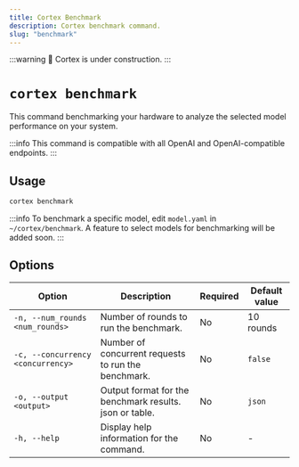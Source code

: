 ```yaml
---
title: Cortex Benchmark
description: Cortex benchmark command.
slug: "benchmark"
---
```


:::warning
🚧 Cortex is under construction.
:::

# `cortex benchmark`

This command benchmarking your hardware to analyze the selected model performance on your system.

:::info
This command is compatible with all OpenAI and OpenAI-compatible endpoints.
:::

## Usage

```bash
cortex benchmark
```
:::info
To benchmark a specific model, edit `model.yaml` in `~/cortex/benchmark`. A feature to select models for benchmarking will be added soon.
:::


## Options

| Option                           | Description                                                                 | Required | Default value |
|----------------------------------|-----------------------------------------------------------------------------|----------|---------------|
| `-n, --num_rounds <num_rounds>`  | Number of rounds to run the benchmark.                                       | No       | 10 rounds     |
| `-c, --concurrency <concurrency>`| Number of concurrent requests to run the benchmark.                         | No       | `false`         |
| `-o, --output <output>`          | Output format for the benchmark results. json or table.                     | No       | `json`          |
| `-h, --help`                     | Display help information for the command.                                   | No       |  -             |


